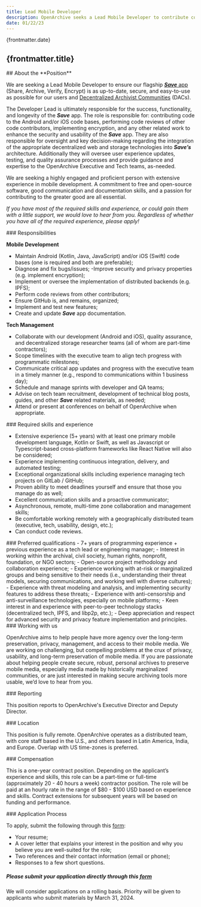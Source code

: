 ```yaml
---
title: Lead Mobile Developer
description: OpenArchive seeks a Lead Mobile Developer to contribute code and manage our overall technical effort, including overseeing the implementation and delivery of our Save app.
date: 01/22/23
---
```



<JobHeaderSection>
{frontmatter.date}

## {frontmatter.title}

</JobHeaderSection>

<AboutSection />

<AboutPositionSection>
## About the **Position**

We are seeking a Lead Mobile Developer to ensure our flagship [***Save*** app](https://open-archive.org/save) (Share, Archive, Verify, Encrypt) is as up-to-date, secure, and easy-to-use as possible for our users and [Decentralized Archivist Communities](https://open-archive.org/programs) (DACs). 

The Developer Lead is ultimately responsible for the success, functionality, and longevity of the ***Save*** app. The role is responsible for: contributing code to the Android and/or iOS code bases, performing code reviews of other code contributors, implementing encryption, and any other related work to enhance the security and usability of the ***Save*** app. They are also responsible for oversight and key decision-making regarding the integration of the appropriate decentralized web and storage technologies into ***Save’s*** architecture. Additionally they will oversee user experience updates, testing, and quality assurance processes and provide guidance and expertise to the OpenArchive Executive and Tech teams, as-needed. 

We are seeking a highly engaged and proficient person with extensive experience in mobile development. A commitment to free and open-source software, good communication and documentation skills, and a passion for contributing to the greater good are all essential.

*If you have most of the required skills and experience, or could gain them with a little support, we would love to hear from you. Regardless of whether you have all of the required experience, please apply!*



</AboutPositionSection>

<DetailsSection>
<DetailItem>
### Responsibilities

**Mobile Development**
- Maintain Android (Kotlin, Java, JavaScript) and/or iOS (Swift) code bases (one is required and both are preferable);
- Diagnose and fix bugs/issues;
-Improve security and privacy properties (e.g. implement encryption);
- Implement or oversee the implementation of distributed backends (e.g. IPFS);
- Perform code reviews from other contributors;
- Ensure GitHub is, and remains, organized;
- Implement and test new features;
- Create and update ***Save*** app documentation.   

**Tech Management**   

- Collaborate with our development (Android and iOS), quality assurance, and decentralized storage researcher teams (all of whom are part-time contractors);
- Scope timelines with the executive team to align tech progress with programmatic milestones;
- Communicate critical app updates and progress with the executive team in a timely manner (e.g., respond to communications within 1 business day);
- Schedule and manage sprints with developer and QA teams;
- Advise on tech team recruitment, development of technical blog posts, guides, and other ***Save*** related materials, as needed;
- Attend or present at conferences on behalf of OpenArchive when appropriate.



</DetailItem>
<DetailItem>
### Required skills and experience

- Extensive experience (5+ years) with at least one primary mobile development language, Kotlin or Swift, as well as Javascript or Typescript-based cross-platform frameworks like React Native will also be considered;
- Experience implementing continuous integration, delivery, and automated testing;
- Exceptional organizational skills including experience managing tech projects on GitLab / GitHub;
- Proven ability to meet deadlines yourself and ensure that those you manage do as well;
- Excellent communication skills and a proactive communicator;
- Asynchronous, remote, multi-time zone collaboration and management skills;
- Be comfortable working remotely with a geographically distributed team  (executive, tech, usability, design, etc.);
- Can conduct code reviews.


</DetailItem>
<DetailItem>
### Preferred qualifications
- 7+ years of programming experience + previous experience as a tech lead or engineering manager;
- Interest in working within the archival, civil society, human rights, nonprofit, foundation, or NGO sectors;
- Open-source project methodology and collaboration experience;
- Experience working with at-risk or marginalized groups and being sensitive to their needs (i.e., understanding their threat models, securing communications, and working well with diverse cultures);
- Experience with threat modeling and analysis, and implementing security features to address these threats;
- Experience with anti-censorship and anti-surveillance technologies, especially on mobile platforms;
- Keen interest in and experience with peer-to-peer technology stacks (decentralized tech, IPFS, and libp2p, etc.);
- Deep appreciation and respect for advanced security and privacy feature implementation and principles.



</DetailItem>
<DetailItem>
  ### Working with us

OpenArchive aims to help people have more agency over the long-term preservation, privacy, management, and access to their mobile media. We are working on challenging, but compelling problems at the crux of privacy, usability, and long-term preservation of mobile media. If you are passionate about helping people create secure, robust, personal archives to preserve mobile media, especially media made by historically marginalized communities, or are just interested in making secure archiving tools more usable, we’d love to hear from you.

</DetailItem>
<DetailItem>
  ### Reporting

This position reports to OpenArchive's Executive Director and Deputy Director.

</DetailItem>
<DetailItem>
  ### Location

This position is fully remote. OpenArchive operates as a distributed team, with core staff based in the U.S., and others based in Latin America, India, and Europe. Overlap with US time-zones is preferred.

</DetailItem>
<DetailItem>
  ### Compensation

This is a one-year contract position. Depending on the applicant’s experience and skills, this role can be a part-time or full-time (approximately 20 - 40 hours a week) contractor position. The role will be paid at an hourly rate in the range of $80 - $100 USD based on experience and skills. Contract extensions for subsequent years will be based on funding and performance.

</DetailItem>
<DetailItem>
  ### Application Process

To apply, submit the following through this [form](https://airtable.com/app5zDAWqXsgawy63/shrwMaBHXG3WaEiKj):

- Your resume;
- A cover letter that explains your interest in the position and why you believe you are well-suited for the role;
- Two references and their contact information (email or phone);
- Responses to a few short questions.

</DetailItem>
<ContactBox>

 [](https://airtable.com/app5zDAWqXsgawy63/shrwMaBHXG3WaEiKj)

##### Please submit your application directly through this [form](https://airtable.com/app5zDAWqXsgawy63/shrwMaBHXG3WaEiKj)

We will consider applications on a rolling basis. Priority will be given to applicants who submit materials by March 31, 2024.

</ContactBox>
</DetailsSection>

<DiverseSection />
